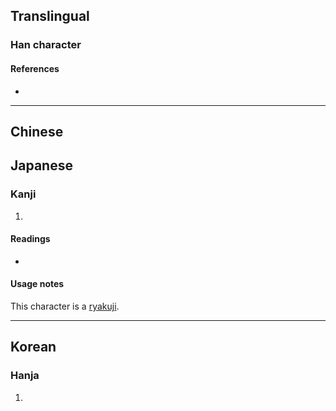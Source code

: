 {{character info/new}}
==Translingual==

===Han character===
{{Han char|rn=6|rad=亅|as=03|sn=4|four=|canj=INNH}}

====References====
* {{Han ref|kx=0085.191|dkj=|dj=|hdz=|uh=3427|ud=13351|bh=|bd=}}

----
==Chinese==
{{zh-see|第|v}}

==Japanese==

===Kanji===
{{ja-kanji|grade=uc|rs=亅03}}

# {{alternative form of|第|lang=ja}}

====Readings====
* {{ja-readings|kanon=[[てい]] (tei)|goon=[[だい]] (dai)|kun=[[ついで]] (tsuide), [[やしき]] (yashiki), [[ただ]] (tada)}}

====Usage notes====
This character is a [[略字|ryakuji]].

----

==Korean==

===Hanja===
{{ko-hanja|hangeul=제|rv=je|mr=che|y=ce|eumhun=차례|ehrv=charye|ehmr=ch'arye|ehy=chalye}}

# {{defn|lang=ko|sort=亅03}}